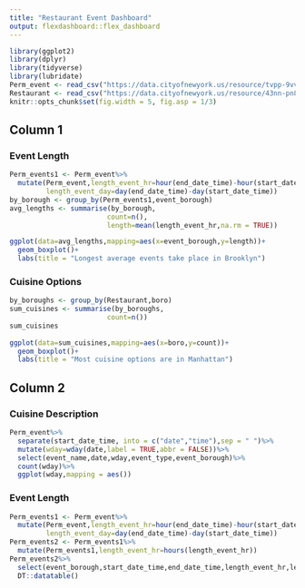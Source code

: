```yaml
---
title: "Restaurant Event Dashboard"
output: flexdashboard::flex_dashboard
---
```


```r
library(ggplot2)
library(dplyr)
library(tidyverse)
library(lubridate)
Perm_event <- read_csv("https://data.cityofnewyork.us/resource/tvpp-9vvx.csv")
Restaurant <- read_csv("https://data.cityofnewyork.us/resource/43nn-pn8j.csv")
knitr::opts_chunk$set(fig.width = 5, fig.asp = 1/3)
```

## Column 1

### Event Length

```r
Perm_events1 <- Perm_event%>%
  mutate(Perm_event,length_event_hr=hour(end_date_time)-hour(start_date_time),
         length_event_day=day(end_date_time)-day(start_date_time))
by_borough <- group_by(Perm_events1,event_borough)
avg_lengths <- summarise(by_borough,
                        count=n(),
                        length=mean(length_event_hr,na.rm = TRUE))

ggplot(data=avg_lengths,mapping=aes(x=event_borough,y=length))+
  geom_boxplot()+
  labs(title = "Longest average events take place in Brooklyn")

```

### Cuisine Options

```r
by_boroughs <- group_by(Restaurant,boro)
sum_cuisines <- summarise(by_boroughs,
                        count=n())
sum_cuisines
                        
ggplot(data=sum_cuisines,mapping=aes(x=boro,y=count))+
  geom_boxplot()+
  labs(title = "Most cuisine options are in Manhattan")
```

## Column 2

### Cuisine Description

```r
Perm_event%>%
  separate(start_date_time, into = c("date","time"),sep = " ")%>%
  mutate(wday=wday(date,label = TRUE,abbr = FALSE))%>%
  select(event_name,date,wday,event_type,event_borough)%>%
  count(wday)%>%
  ggplot(wday,mapping = aes())
```

### Event Length 

```r
Perm_events1 <- Perm_event%>%
  mutate(Perm_event,length_event_hr=hour(end_date_time)-hour(start_date_time),
         length_event_day=day(end_date_time)-day(start_date_time))
Perm_events2 <- Perm_events1%>%
  mutate(Perm_events1,length_event_hr=hours(length_event_hr))
Perm_events2%>%
  select(event_borough,start_date_time,end_date_time,length_event_hr,length_event_day)%>%
  DT::datatable()
```
